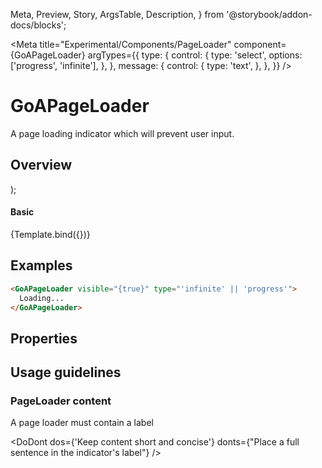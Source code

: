 
  Meta,
  Preview,
  Story,
  ArgsTable,
  Description,
} from '@storybook/addon-docs/blocks';

<Meta
  title="Experimental/Components/PageLoader"
  component={GoAPageLoader}
  argTypes={{
    type: {
      control: {
        type: 'select',
        options: ['progress', 'infinite'],
      },
    },
    message: {
      control: {
        type: 'text',
      },
    },
  }}
/>

# GoAPageLoader

A page loading indicator which will prevent user input.

## Overview

  <div>
    <GoAPageLoader {...args} />
  </div>
);

#### Basic

<Canvas>
  <Story
    name="Variants"
    height={200}
    args={{
      visible: true,
      message: 'Loading...',
      type: 'infinite',
      pagelock: false,
    }}
  >
    {Template.bind({})}
  </Story>
</Canvas>

## Examples

```html
<GoAPageLoader visible="{true}" type="'infinite' || 'progress'">
  Loading...
</GoAPageLoader>
```

## Properties

<Description of={GoAPageLoader} />
<ArgsTable of={GoAPageLoader} />

## Usage guidelines

### PageLoader content

A page loader must contain a label

<DoDont
  dos={'Keep content short and concise'}
  donts={"Place a full sentence in the indicator's label"}
/>

